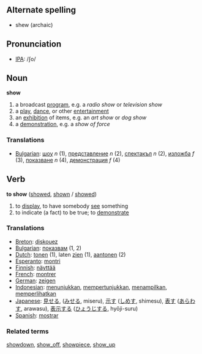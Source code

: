 == Alternate spelling ==
*shew (archaic)

== Pronunciation ==
*[[w:IPA|IPA]]: /ʃo/

== Noun ==

'''show'''

# a broadcast [[program]], e.g. a ''radio show'' or ''television show''
# a [[play]], [[dance]], or other [[entertainment]]
# an [[exhibition]] of items, e.g. an ''art show'' or ''dog show''
# a [[demonstration]], e.g. a ''show of force''

=== Translations ===

*[[Bulgarian]]: [[шоу]] ''n'' (1), [[представление]] ''n'' (2), [[спектакъл]] ''n'' (2), [[изложба]] ''f'' (3), [[показване]] ''n'' (4), [[демонстрация]] ''f'' (4)

== Verb ==

'''to show''' ([[showed]], [[shown]] / [[showed]])

# to [[display]], to have somebody [[see]] something
# to indicate (a fact) to be true; to [[demonstrate]]

=== Translations ===
*[[Breton]]: [[diskouez]]
*[[Bulgarian]]: [[показвам]] (1, 2)
*[[Dutch]]: [[tonen]] (1), laten [[zien]] (1), [[aantonen]] (2)
*[[Esperanto]]: [[montri]]
*[[Finnish]]: [[näyttää]]
*[[French]]: [[montrer]]
*[[German]]: [[zeigen]]
*[[Indonesian]]: [[tunjuk|menunjukkan]], [[tunjuk|mempertunjukkan]], [[tampil|menampilkan]], [[lihat|memperlihatkan]]
*[[Japanese]]: [[見せる]], ([[みせる]], miseru), [[示す]] ([[しめす]], shimesu), [[表す]] ([[あらわす]], arawasu), [[表示]]する ([[ひょうじ]]する, hyōji-suru) 
*[[Spanish]]: [[mostrar]]

=== Related terms ===
[[showdown]], [[show_off]], [[showpiece]], [[show_up]]